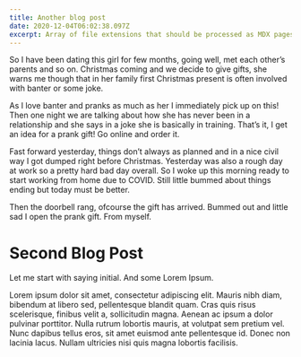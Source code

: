 ```yaml
---
title: Another blog post
date: 2020-12-04T06:02:38.097Z
excerpt: Array of file extensions that should be processed as MDX pages.
---
```


So I have been dating this girl for few months, going well, met each other’s parents and so on. Christmas coming and we decide to give gifts, she warns me though that in her family first Christmas present is often involved with banter or some joke.

As I love banter and pranks as much as her I immediately pick up on this! Then one night we are talking about how she has never been in a relationship and she says in a joke she is basically in training. That’s it, I get an idea for a prank gift! Go online and order it.

Fast forward yesterday, things don’t always as planned and in a nice civil way I got dumped right before Christmas. Yesterday was also a rough day at work so a pretty hard bad day overall. So I woke up this morning ready to start working from home due to COVID. Still little bummed about things ending but today must be better.

Then the doorbell rang, ofcourse the gift has arrived. Bummed out and little sad I open the prank gift. From myself.

# Second Blog Post

Let me start with saying initial. And some Lorem Ipsum.

Lorem ipsum dolor sit amet, consectetur adipiscing elit. Mauris nibh diam, bibendum at libero sed, pellentesque blandit quam. Cras quis risus scelerisque, finibus velit a, sollicitudin magna. Aenean ac ipsum a dolor pulvinar porttitor. Nulla rutrum lobortis mauris, at volutpat sem pretium vel. Nunc dapibus tellus eros, sit amet euismod ante pellentesque id. Donec non lacinia lacus. Nullam ultricies nisi quis magna lobortis facilisis.
